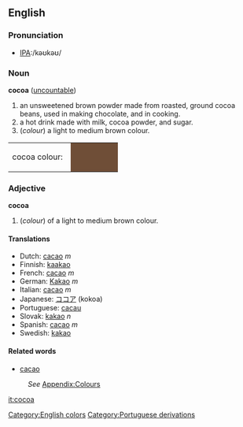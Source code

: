 {{wikipedia}}
==English==
[[Category:English colors]]

===Pronunciation===
*[[w:International Phonetic Alphabet|IPA]]:/kəʊkəʊ/

===Noun===
'''cocoa''' ([[uncountable]])
#an unsweetened brown powder made from roasted, ground cocoa beans, used in making chocolate, and in cooking.
#a hot drink made with milk, cocoa powder, and sugar.
#(''colour'') a light to medium brown colour.
<table><tr><td>cocoa colour: &nbsp;</td>
<td bgcolor="#6F4E37" width="80">&nbsp; </td></tr></table>

===Adjective===
'''cocoa'''
#(''colour'') of a light to medium brown colour.

====Translations====
*Dutch: [[cacao]] ''m''
*Finnish: [[kaakao]]
*French: [[cacao]] ''m''
*German: [[Kakao]] ''m''
*Italian: [[cacao]] ''m''
*Japanese: [[ココア]] (kokoa)
*Portuguese: [[cacau]]
*Slovak: [[kakao]] ''n''
*Spanish: [[cacao]] ''m''
*Swedish: [[kakao]]

====Related words====

*[[cacao]]
:''See'' [[Wiktionary_Appendix:Colours|Appendix:Colours]]

[[it:cocoa]]
[[Category:Portuguese derivations]]